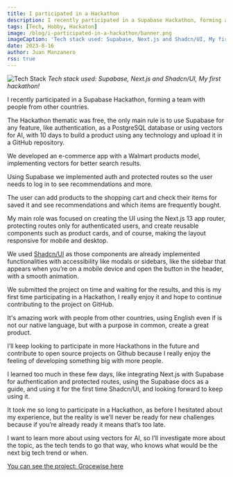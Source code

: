 ```yaml
---
title: I participated in a Hackathon
description: I recently participated in a Supabase Hackathon, forming a team with people from other countries.
tags: [Tech, Hobby, Hackaton]
image: /blog/i-participated-in-a-hackathon/banner.png
imageCaption: 'Tech stack used: Supabase, Next.js and Shadcn/UI, My first hackathon!'
date: 2023-8-16
author: Juan Manzanero
rss: true
---
```


![Tech Stack](@/assets/blog/i-participated-in-a-hackathon/banner.png) _Tech stack used:
Supabase, Next.js and Shadcn/UI, My first hackathon!_

I recently participated in a Supabase Hackathon, forming a team with people from other countries.

The Hackathon thematic was free, the only main rule is to use Supabase for any
feature, like authentication, as a PostgreSQL database or using vectors for AI,
with 10 days to build a product using any technology and upload it in a GitHub
repository.

We developed an e-commerce app with a Walmart products model, implementing
vectors for better search results.

Using Supabase we implemented auth and protected routes so the user needs to log
in to see recommendations and more.

The user can add products to the shopping cart and check their items for saved
it and see recommendations and which items are frequently bought.

My main role was focused on creating the UI using the Next.js 13 app router,
protecting routes only for authenticated users, and create reusable components
such as product cards, and of course, making the layout responsive for mobile
and desktop.

We used [Shadcn/UI](https://ui.shadcn.com/) as those components are already
implemented functionalities with accessibility like modals or sidebars, like the
sidebar that appears when you’re on a mobile device and open the button in the
header, with a smooth animation.

We submitted the project on time and waiting for the results, and this is my
first time participating in a Hackathon, I really enjoy it and hope to continue
contributing to the project on GitHub.

It's amazing work with people from other countries, using English even if is not
our native language, but with a purpose in common, create a great product.

I’ll keep looking to participate in more Hackathons in the future and contribute
to open source projects on Github because I really enjoy the feeling of
developing something big with more people.

I learned too much in these few days, like integrating Next.js with Supabase for
authentication and protected routes, using the Supabase docs as a guide, and
using it for the first time Shadcn/UI, and looking forward to keep using it.

It took me so long to participate in a Hackathon, as before I hesitated about my
experience, but the reality is we’ll never be ready for new challenges because
if you’re already ready it means that’s too late.

I want to learn more about using vectors for AI, so I’ll investigate more about
the topic, as the tech tends to go that way, who knows what would be the next
big tech trend or when.

[You can see the project: Grocewise here](https://groce-wise.vercel.app/)
